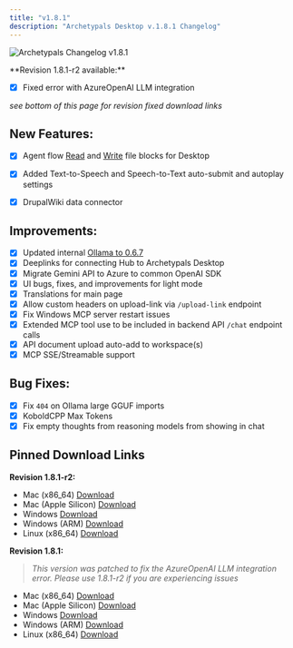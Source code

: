 ```yaml
---
title: "v1.8.1"
description: "Archetypals Desktop v.1.8.1 Changelog"
---
```



<style global jsx>{`
  img {
    aspect-ratio: 16/9;
    object-fit: fit;
    border-radius: 20px;
  }
`}</style>

<Image
  src="/images/product/changelog/header-image.png"
  height={1080}
  width={1920}
  quality={100}
  alt="Archetypals Changelog v1.8.1"
/>

<Callout type="warning">
  **Revision 1.8.1-r2 available:**

  - [x] Fixed error with AzureOpenAI LLM integration

  _see bottom of this page for revision fixed download links_
</Callout>

## New Features:

- [x] Agent flow [Read](/agent-flows/blocks/read-file) and [Write](/agent-flows/blocks/write-file) file blocks for Desktop
- [x] Added Text-to-Speech and Speech-to-Text auto-submit and autoplay settings
- [x] DrupalWiki data connector


## Improvements:

- [x] Updated internal [Ollama to 0.6.7](https://github.com/ollama/ollama/releases/tag/v0.6.7)
- [x] Deeplinks for connecting Hub to Archetypals Desktop
- [x] Migrate Gemini API to Azure to common OpenAI SDK
- [x] UI bugs, fixes, and improvements for light mode
- [x] Translations for main page
- [x] Allow custom headers on upload-link via `/upload-link` endpoint
- [x] Fix Windows MCP server restart issues
- [x] Extended MCP tool use to be included in backend API `/chat` endpoint calls
- [x] API document upload auto-add to workspace(s)
- [x] MCP SSE/Streamable support

## Bug Fixes:

- [x] Fix `404` on Ollama large GGUF imports
- [x] KoboldCPP Max Tokens
- [x] Fix empty thoughts from reasoning models from showing in chat

## Pinned Download Links

**Revision 1.8.1-r2:**
- Mac (x86_64) [Download](https://cdn.anythingllm.com/legacy/1.8.1-r2/AnythingLLMDesktop.dmg)
- Mac (Apple Silicon) [Download](https://cdn.anythingllm.com/legacy/1.8.1-r2/AnythingLLMDesktop-Silicon.dmg)
- Windows [Download](https://cdn.anythingllm.com/legacy/1.8.1-r2/AnythingLLMDesktop.exe)
- Windows (ARM) [Download](https://cdn.anythingllm.com/legacy/1.8.1-r2/AnythingLLMDesktop-Arm64.exe)
- Linux (x86_64) [Download](https://cdn.anythingllm.com/legacy/1.8.1-r2/AnythingLLMDesktop.AppImage)

**Revision 1.8.1:**

> _This version was patched to fix the AzureOpenAI LLM integration error. Please use 1.8.1-r2 if you are experiencing issues_

- Mac (x86_64) [Download](https://cdn.anythingllm.com/legacy/1.8.1/AnythingLLMDesktop.dmg)
- Mac (Apple Silicon) [Download](https://cdn.anythingllm.com/legacy/1.8.1/AnythingLLMDesktop-Silicon.dmg)
- Windows [Download](https://cdn.anythingllm.com/legacy/1.8.1/AnythingLLMDesktop.exe)
- Windows (ARM) [Download](https://cdn.anythingllm.com/legacy/1.8.1/AnythingLLMDesktop-Arm64.exe)
- Linux (x86_64) [Download](https://cdn.anythingllm.com/legacy/1.8.1/AnythingLLMDesktop.AppImage)